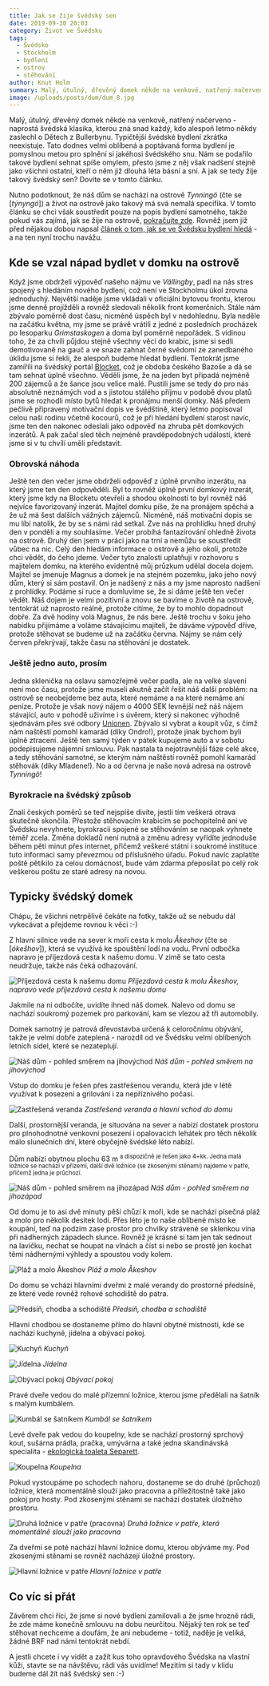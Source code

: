 ```yaml
---
title: Jak se žije švédský sen
date: 2019-09-30 20:03
category: Život ve Švédsku
tags:
  - Švédsko
  - Stockholm
  - bydlení
  - ostrov
  - stěhování
author: Knut Holm
summary: Malý, útulný, dřevěný domek někde na venkově, natřený načerveno - naprostá švédská klasika, kterou zná snad každý, kdo alespoň letmo někdy zaslechl o Dětech z Bullerbynu. Typičtější švédské bydlení zkrátka neexistuje. Tato dodnes velmi oblíbená a poptávaná forma bydlení je pomyslnou metou pro splnění si jakéhosi švédského snu. Nám se podařilo takové bydlení sehnat spíše omylem, přesto jsme z něj však nadšení stejně jako všichni ostatní, kteří o něm již dlouhá léta básní a sní. A jak se tedy žije takový švédský sen? Dovíte se v tomto článku.
image: /uploads/posts/dum/dum_8.jpg
---
```


Malý, útulný, dřevěný domek někde na venkově, natřený načerveno - naprostá švédská klasika, kterou zná snad každý, kdo alespoň letmo někdy zaslechl o Dětech z Bullerbynu. Typičtější švédské bydlení zkrátka neexistuje. Tato dodnes velmi oblíbená a poptávaná forma bydlení je pomyslnou metou pro splnění si jakéhosi švédského snu. Nám se podařilo takové bydlení sehnat spíše omylem, přesto jsme z něj však nadšení stejně jako všichni ostatní, kteří o něm již dlouhá léta básní a sní. A jak se tedy žije takový švédský sen? Dovíte se v tomto článku.

Nutno podotknout, že náš dům se nachází na ostrově _Tynningö_ (čte se [_týnyngó_]) a život na ostrově jako takový má svá nemalá specifika. V tomto článku se chci však soustředit pouze na popis bydlení samotného, takže pokud vás zajímá, jak se žije na ostrově, [pokračujte zde](/blog/ostrovan-tvrdy-chleba-ma). Rovněž jsem již před nějakou dobou napsal [článek o tom, jak se ve Švédsku bydlení hledá](/blog/hledani-bydleni-ve-svedsku) - a na ten nyní trochu navážu.

## Kde se vzal nápad bydlet v domku na ostrově

Když jsme obdrželi výpověď našeho nájmu ve _Vällingby_, padl na nás stres spojený s hledáním nového bydlení, což není ve Stockholmu úkol zrovna jednoduchý. Největší naděje jsme vkládali v oficiální bytovou frontu, kterou jsme denně projížděli a rovněž sledovali několik front komerčních. Stále nám zbývalo poměrně dost času, nicméně úspěch byl v nedohlednu.
Byla neděle na začátku května, my jsme se právě vrátili z jedné z posledních procházek po lesoparku _Grimstaskogen_ a doma byl poměrně nepořádek. S vidinou toho, že za chvíli půjdou stejně všechny věci do krabic, jsme si sedli demotivovaně na gauč a ve snaze zahnat černé svědomí ze zanedbaného úklidu jsme si řekli, že alespoň budeme hledat bydlení. Tentokrát jsme zamířili na švédský portál [Blocket](https://www.blocket.se/), což je obdoba českého Bazoše a dá se tam sehnat úplně všechno. Věděli jsme, že na jeden byt připadá nejméně 200 zájemců a že šance jsou velice malé. Pustili jsme se tedy do pro nás absolutně neznámých vod a s jistotou stálého příjmu v podobě dvou platů jsme se rozhodli místo bytů hledat k pronájmu menší domky.
Náš předem pečlivě připravený motivační dopis ve švédštině, který letmo popisoval celou naši rodinu včetně kocourů, což je při hledání bydlení starost navíc, jsme ten den nakonec odeslali jako odpověď na zhruba pět domkových inzerátů. A pak začal sled těch nejméně pravděpodobných událostí, které jsme si v tu chvílí uměli představit.

### Obrovská náhoda

Ještě ten den večer jsme obdrželi odpověď z úplně prvního inzerátu, na který jsme ten den odpověděli. Byl to rovněž úplně první domkový inzerát, který jsme kdy na Blocketu otevřeli a shodou okolností to byl rovněž náš nejvíce favorizovaný inzerát. Majitel domku píše, že na pronájem spěchá a že už má šest dalších vážných zájemců. Nicméně, náš motivační dopis se mu líbí natolik, že by se s námi rád setkal. Zve nás na prohlídku hned druhý den v pondělí a my souhlasíme. Večer probíhá fantazírování ohledně života na ostrově.
Druhý den jsem v práci jako na trní a nemůžu se soustředit vůbec na nic. Celý den hledám informace o ostrově a jeho okolí, protože chci vědět, do čeho jdeme. Večer tyto znalosti uplatňuji v rozhovoru s majitelem domku, na kterého evidentně můj průzkum udělal docela dojem. Majitel se jmenuje Magnus a domek je na stejném pozemku, jako jeho nový dům, který si sám postavil. On je nadšený z nás a my jsme naprosto nadšení z prohlídky. Podáme si ruce a domluvíme se, že si dáme ještě ten večer vědět.
Náš dojem je velmi pozitivní a znovu se bavíme o životě na ostrově, tentokrát už naprosto reálně, protože cítíme, že by to mohlo dopadnout dobře. Za dvě hodiny volá Magnus, že nás bere. Ještě trochu v šoku jeho nabídku přijímáme a voláme stávajícímu majiteli, že dáváme výpověď dříve, protože stěhovat se budeme už na začátku června. Nájmy se nám celý červen překrývají, takže času na stěhování je dostatek.

### Ještě jedno auto, prosím

Jedna sklenička na oslavu samozřejmě večer padla, ale na velké slavení není moc času, protože jsme museli akutně začít řešit náš další problém: na ostrově se neobejdeme bez auta, které nemáme a na které nemáme ani peníze. Protože je však nový nájem o 4000 SEK levnější než náš nájem stávající, auto v pohodě uživíme i s úvěrem, který si nakonec výhodně sjednávám přes své odbory [Unionen](https://www.unionen.se/). Zbývalo si vybrat a koupit vůz, s čímž nám naštěstí pomohl kamarád (díky Ondro!), protože jinak bychom byli úplně ztracení. Ještě ten samý týden v pátek kupujeme auto a v sobotu podepisujeme nájemní smlouvu. Pak nastala ta nejotravnější fáze celé akce, a tedy stěhování samotné, se kterým nám naštěstí rovněž pomohl kamarád stěhovák (díky Mladene!). No a od června je naše nová adresa na ostrově _Tynningö_!

### Byrokracie na švédský způsob

Znalí českých poměrů se teď nejspíše divíte, jestli tím veškerá otrava skutečně skončila. Přestože stěhovacím krabicím se pochopitelně ani ve Švédsku nevyhnete, byrokracii spojené se stěhováním se naopak vyhnete téměř zcela. Změna dokladů není nutná a změnu adresy vyřídíte jednoduše během pěti minut přes internet, přičemž veškeré státní i soukromé instituce tuto informaci samy převezmou od příslušného úřadu. Pokud navíc zaplatíte poště pětikilo za celou domácnost, bude vám zdarma přeposílat po celý rok veškerou poštu ze staré adresy na novou.

## Typicky švédský domek

Chápu, že všichni netrpělivě čekáte na fotky, takže už se nebudu dál vykecávat a přejdeme rovnou k věci :-)

Z hlavní silnice vede na sever k moři cesta k molu _Åkeshov_ (čte se [_ókešhov_]), která se využívá ke spouštění lodí na vodu. První odbočka napravo je příjezdová cesta k našemu domu. V zimě se tato cesta neudržuje, takže nás čeká odhazování.

![Příjezdová cesta k našemu domu](/uploads/posts/dum/dum_5.jpg)
*Příjezdová cesta k molu Åkeshov, napravo vede příjezdová cesta k našemu domu*

Jakmile na ni odbočíte, uvidíte ihned náš domek. Nalevo od domu se nachází soukromý pozemek pro parkování, kam se vlezou až tři automobily.

Domek samotný je patrová dřevostavba určená k celoročnímu obývání, takže je velmi dobře zateplená - narozdíl od ve Švédsku velmi oblíbených letních sídel, které se nezateplují.

![Náš dům - pohled směrem na jihovýchod](/uploads/posts/dum/dum_8.jpg)
*Náš dům - pohled směrem na jihovýchod*

Vstup do domku je řešen přes zastřešenou verandu, která jde v létě využívat k posezení a grilování i za nepříznivého počasí.

![Zastřešená veranda](/uploads/posts/dum/dum_9.jpg)
*Zastřešená veranda a hlavní vchod do domu*

Další, prostornější veranda, je situována na sever a nabízí dostatek prostoru pro plnohodnotné venkovní posezení i opalovacích lehátek pro těch několik málo slunečních dní, které obyčejně švédské léto nabízí.

Dům nabízí obytnou plochu 63 m<sup text={2} /> a dispozičně je řešen jako 4+kk. Jedna malá ložnice se nachází v přízemí, další dvě ložnice (se zkosenými stěnami) najdeme v patře, přičemž jedna je průchozí.

![Náš dům - pohled směrem na jihozápad](/uploads/posts/dum/dum_3.jpg)
*Náš dům - pohled směrem na jihozápad*

Od domu je to asi dvě minuty pěší chůzí k moři, kde se nachází písečná pláž a molo pro několik desítek lodí. Přes léto je to naše oblíbené místo ke koupání, teď na podzim zase prostor pro chvilky strávené se sklenkou vína při nádherných západech slunce. Rovněž je krásné si tam jen tak sednout na lavičku, nechat se houpat na vlnách a číst si nebo se prostě jen kochat těmi nádhernými výhledy a spoustou vody kolem.

![Pláž a molo Åkeshov](/uploads/posts/dum/dum_13.jpg)
*Pláž a molo Åkeshov*

Do domu se vchází hlavními dveřmi z malé verandy do prostorné předsíně, ze které vede rovněž rohové schodiště do patra.

![Předsíň, chodba a schodiště](/uploads/posts/dum/dum_12.jpg)
*Předsíň, chodba a schodiště*

Hlavní chodbou se dostaneme přímo do hlavní obytné místnosti, kde se nachází kuchyně, jídelna a obývací pokoj.

![Kuchyň](/uploads/posts/dum/dum_2.jpg)
*Kuchyň*

![Jídelna](/uploads/posts/dum/dum_4.jpg)
*Jídelna*

![Obývací pokoj](/uploads/posts/dum/dum_11.jpg)
*Obývací pokoj*

Pravé dveře vedou do malé přízemní ložnice, kterou jsme předělali na šatník s malým kumbálem.

![Kumbál se šatníkem](/uploads/posts/dum/dum_1.jpg)
*Kumbál se šatníkem*

Levé dveře pak vedou do koupelny, kde se nachází prostorný sprchový kout, sušárna prádla, pračka, umývárna a také jedna skandinávská specialita - [ekologická toaleta Separett](https://www.idnes.cz/bydleni/koupelna/separacni-a-kompostovaci-toaleta.A140414_123613_koupelna_rez).

![Koupelna](/uploads/posts/dum/dum_10.jpg)
*Koupelna*

Pokud vystoupáme po schodech nahoru, dostaneme se do druhé (průchozí) ložnice, která momentálně slouží jako pracovna a příležitostně také jako pokoj pro hosty. Pod zkosenými stěnami se nachází dostatek úložného prostoru.

![Druhá ložnice v patře (pracovna)](/uploads/posts/dum/dum_7.jpg)
*Druhá ložnice v patře, která momentálně slouží jako pracovna*

Za dveřmi se poté nachází hlavní ložnice domu, kterou obýváme my. Pod zkosenými stěnami se rovněž nacházejí úložné prostory.

![Hlavní ložnice v patře](/uploads/posts/dum/dum_6.jpg)
*Hlavní ložnice v patře*

## Co víc si přát

Závěrem chci říci, že jsme si nové bydlení zamilovali a že jsme hrozně rádi, že zde máme konečně smlouvu na dobu neurčitou. Nějaký ten rok se teď stěhovat nechceme a doufám, že ani nebudeme - totiž, naděje je veliká, žádné BRF nad námi tentokrát nebdí.

A jestli chcete i vy vidět a zažít kus toho opravdového Švédska na vlastní kůži, stavte se na návštěvu, rádi vás uvidíme! Mezitím si tady v klidu budeme dál žít náš švédský sen :-)
